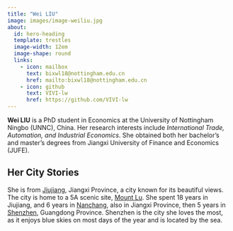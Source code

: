```yaml
---
title: "Wei LIU"
image: images/image-weiliu.jpg
about:
  id: hero-heading
  template: trestles
  image-width: 12em
  image-shape: round
  links:
    - icon: mailbox
      text: bixwl18@nottingham.edu.cn
      href: mailto:bixwl18@nottingham.edu.cn
    - icon: github
      text: VIVI-lw
      href: https://github.com/VIVI-lw
---
```


::: {#hero-heading}
**Wei LIU** is a PhD student in Economics at the University of Nottingham Ningbo (UNNC), China. Her research interests include *International Trade, Automation, and Industrial Economics*. She obtained both her bachelor’s and master’s degrees from Jiangxi University of Finance and Economics (JUFE). 

## Her City Stories
She is from [Jiujiang](https://en.wikipedia.org/wiki/Jiujiang), Jiangxi Province, a city known for its beautiful views. The city is home to a 5A scenic site, [Mount Lu](https://en.wikipedia.org/wiki/Mount_Lu). She spent 18 years in Jiujiang, and 6 years in [Nanchang](https://en.wikipedia.org/wiki/Nanchang), also in Jiangxi Province, then 5 years in [Shenzhen](https://en.wikipedia.org/wiki/Shenzhen), Guangdong Province. Shenzhen is the city she loves the most, as it enjoys blue skies on most days of the year and is located by the sea.

:::
